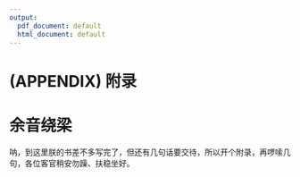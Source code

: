 ```yaml
---
output:
  pdf_document: default
  html_document: default
---
```

\cleardoublepage 

# (APPENDIX) 附录 {-}

# 余音绕梁 {#sound}

呐，到这里朕的书差不多写完了，但还有几句话要交待，所以开个附录，再啰嗦几句，各位客官稍安勿躁、扶稳坐好。
